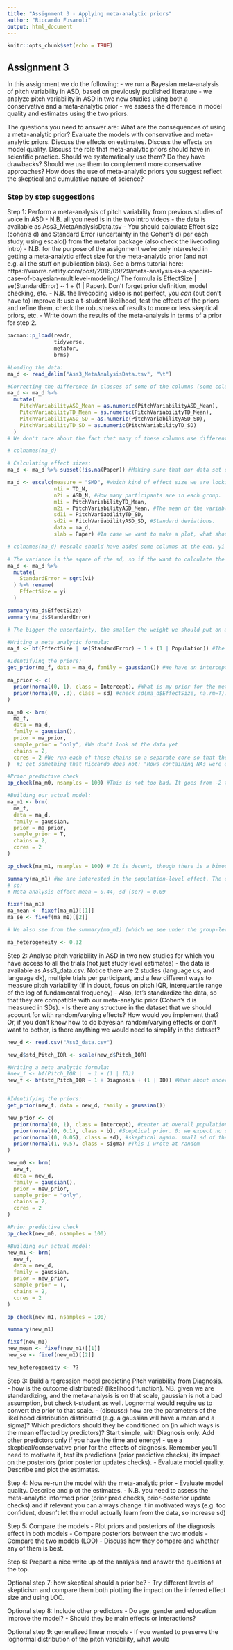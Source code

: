```yaml
---
title: "Assignment 3 - Applying meta-analytic priors"
author: "Riccardo Fusaroli"
output: html_document
---
```


```r
knitr::opts_chunk$set(echo = TRUE)
```

## Assignment 3

In this assignment we do the following:
- we run a Bayesian meta-analysis of pitch variability in ASD, based on previously published literature
- we analyze pitch variability in ASD in two new studies using both a conservative and a meta-analytic prior
- we assess the difference in model quality and estimates using the two priors. 

The questions you need to answer are: What are the consequences of using a meta-analytic prior? Evaluate the models with conservative and meta-analytic priors. Discuss the effects on estimates. Discuss the effects on model quality. Discuss the role that meta-analytic priors should have in scientific practice. Should we systematically use them? Do they have drawbacks? Should we use them to complement more conservative approaches? How does the use of meta-analytic priors you suggest reflect the skeptical and cumulative nature of science?

### Step by step suggestions

Step 1: Perform a meta-analysis of pitch variability from previous studies of voice in ASD
- N.B. all you need is in the two intro videos
- the data is available as Ass3_MetaAnalysisData.tsv
- You should calculate Effect size (cohen's d) and Standard Error (uncertainty in the Cohen's d) per each study, using escalc() from the metafor package (also check the livecoding intro)
- N.B. for the purpose of the assignment we're only interested in getting a meta-analytic effect size for the meta-analytic prior (and not e.g. all the stuff on publication bias). See a brms tutorial here: https://vuorre.netlify.com/post/2016/09/29/meta-analysis-is-a-special-case-of-bayesian-multilevel-modeling/ The formula is EffectSize | se(StandardError) ~ 1 + (1 | Paper). Don't forget prior definition, model checking, etc.
- N.B. the livecoding video is not perfect, you *can* (but don't have to) improve it: use a t-student likelihood, test the effects of the priors and refine them, check the robustness of results to more or less skeptical priors, etc. 
- Write down the results of the meta-analysis in terms of a prior for step 2.
```r
pacman::p_load(readr, 
               tidyverse, 
               metafor, 
               brms)

#Loading the data:
ma_d <- read_delim("Ass3_MetaAnalysisData.tsv", "\t")

#Correcting the difference in classes of some of the columns (some columns see some values as characters and some as numeric):
ma_d <- ma_d %>%
  mutate(
    PitchVariabilityASD_Mean = as.numeric(PitchVariabilityASD_Mean),
    PitchVariabilityTD_Mean = as.numeric(PitchVariabilityTD_Mean),
    PitchVariabilityASD_SD = as.numeric(PitchVariabilityASD_SD),
    PitchVariabilityTD_SD = as.numeric(PitchVariabilityTD_SD)
  )
# We don't care about the fact that many of these columns use different units, because we are going to calculate effect sizes within study (within each row).

# colnames(ma_d)

```

```r
# Calculating effect sizes:
ma_d <- ma_d %>% subset(!is.na(Paper)) #Making sure that our data set only contains rows in which there is a paper (as opposed to NAs).

ma_d <- escalc(measure = "SMD", #which kind of effect size we are looking for? We want SMD (standardized mean difference).
               n1i = TD_N,
               n2i = ASD_N, #How many participants are in each group.
               m1i = PitchVariabilityTD_Mean,
               m2i = PitchVariabilityASD_Mean, #The mean of the variable that we want to calculate an effect size for, in both groups.
               sd1i = PitchVariabilityTD_SD,
               sd2i = PitchVariabilityASD_SD, #Standard deviations.
               data = ma_d,
               slab = Paper) #In case we want to make a plot, what should be on the name of the plot.

# colnames(ma_d) #escalc should have added some columns at the end. yi = effects size, and vi = the variance of the effect size.

# The variance is the sqare of the sd, so if the want to calculate the standard error (a measure of uncertainty, and of the heterogeneity internal to the effects within that study), then:
ma_d <- ma_d %>%
  mutate(
    StandardError = sqrt(vi)
  ) %>% rename(
    EffectSize = yi
  )

summary(ma_d$EffectSize)
summary(ma_d$StandardError)
```

```r
# The bigger the uncertainty, the smaller the weight we should put on a given study, etc. (go and read the tutorial).

#Writing a meta analytic formula:
ma_f <- bf(EffectSize | se(StandardError) ~ 1 + (1 | Population)) #The effect size with a given uncertainty is conditioned on the intercept, and we have varying effects of our populations (some different papers are run on the same population).

#Identifying the priors:
get_prior(ma_f, data = ma_d, family = gaussian()) #We have an intercept, a generic sd for the population, and in particular an sd for the population of *muttering* of the intercept (???).

ma_prior <- c(
  prior(normal(0, 1), class = Intercept), #What is my prior for the meta analytical effect size? we are here skeptical using a mean of 0. Now, how uncertain are we of the mean being zero - how skeptical are we? (that is the sd, i suppose?). This is probs crap - it leads us to expect effect sizes of -2 and 2 which is quite high (I think).
  prior(normal(0, .3), class = sd) #check sd(ma_d$EffectSize, na.rm=T). This gives us approx 0.5. We want our prior to capture that possible variance, but sort of shrink the varying effects. We want to make sure that for any given study it doesn't just take the effect sizes at face value. Instead we want it to say that if it is very different from the mean of the other studies, then we shrink it. Choosing 0.3 says that variabilities of up to 0.6 (two sd's from the mean) are quite likely, but we expect them to be less likely than a smaller variability, because we are going to shrink participants that are too far on that axis.
)

ma_m0 <- brm(
  ma_f,
  data = ma_d,
  family = gaussian(),
  prior = ma_prior,
  sample_prior = "only", #We don't look at the data yet
  chains = 2,
  cores = 2 #We run each of these chains on a separate core so that they can run in parallel.
)  #I get something that Riccardo does not: "Rows containing NAs were excluded from the model.Compiling Stan program... recompiling to avoid crashing R session". it never says "compiling C++ model" like Riccardo's does...

#Prior predictive check
pp_check(ma_m0, nsamples = 100) #This is not too bad. It goes from -2 to 2, and the data is also kinda going all the way there, so we will accept it.

#Building our actual model:
ma_m1 <- brm(
  ma_f,
  data = ma_d,
  family = gaussian,
  prior = ma_prior,
  sample_prior = T,
  chains = 2,
  cores = 2
)

pp_check(ma_m1, nsamples = 100) # It is decent, though there is a bimodal (is that what he said?) structure that we are not capturing - probably because we are not considering i.e. age, type of autism, etc., but it is good enough for our purpose.

summary(ma_m1) #We are interested in the population-level effect. The estimate is -0.4, the estimated error is 0.1, (and so on...).
# so:
# Meta analysis effect mean = 0.44, sd (se?) = 0.09

fixef(ma_m1)
ma_mean <- fixef(ma_m1)[[1]] 
ma_se <- fixef(ma_m1)[[2]] 

# We also see from the summary(ma_m1) (which we see under the group-level effects) that therer is expected heterogeneity between populations of 0.32. We expect that any given study will deviate from that population effect of (?) 0.32

ma_heterogeneity <- 0.32

```


Step 2: Analyse pitch variability in ASD in two new studies for which you have access to all the trials (not just study level estimates)
- the data is available as Ass3_data.csv. Notice there are 2 studies (language us, and language dk), multiple trials per participant, and a few different ways to measure pitch variability (if in doubt, focus on pitch IQR, interquartile range of the log of fundamental frequency)
- Also, let's standardize the data, so that they are compatible with our meta-analytic prior (Cohen's d is measured in SDs).
- Is there any structure in the dataset that we should account for with random/varying effects? How would you implement that? Or, if you don't know how to do bayesian random/varying effects or don't want to bother, is there anything we would need to simplify in the dataset?
```r
new_d <- read.csv("Ass3_data.csv")

new_d$std_Pitch_IQR <- scale(new_d$Pitch_IQR)

#Writing a meta analytic formula:
#new_f <- bf(Pitch_IQR |  ~ 1 + (1 | ID))
new_f <- bf(std_Pitch_IQR ~ 1 + Diagnosis + (1 | ID)) #What about uncertainty? And where do we standardize?


#Identifying the priors:
get_prior(new_f, data = new_d, family = gaussian())

new_prior <- c(
  prior(normal(0, 1), class = Intercept), #center at overall population mean = 0
  prior(normal(0, 0.1), class = b), #Sceptical prior. 0: we expect no difference. sd=3 would not be skeptical. Needs to be smaller than 0.4-0-6. 0.2 is still pretty big.
  prior(normal(0, 0.05), class = sd), #skeptical again. small sd of the sd.
  prior(normal(1, 0.5), class = sigma) #This I wrote at random
)

new_m0 <- brm(
  new_f,
  data = new_d,
  family = gaussian(),
  prior = new_prior,
  sample_prior = "only", 
  chains = 2,
  cores = 2 
)

#Prior predictive check
pp_check(new_m0, nsamples = 100)

#Building our actual model:
new_m1 <- brm(
  new_f,
  data = new_d,
  family = gaussian,
  prior = new_prior,
  sample_prior = T,
  chains = 2,
  cores = 2
)

pp_check(new_m1, nsamples = 100)

summary(new_m1)

fixef(new_m1)
new_mean <- fixef(new_m1)[[1]] 
new_se <- fixef(new_m1)[[2]] 

new_heterogeneity <- ??

```


Step 3: Build a regression model predicting Pitch variability from Diagnosis.
- how is the outcome distributed? (likelihood function). NB. given we are standardizing, and the meta-analysis is on that scale, gaussian is not a bad assumption, but check t-student as well. Lognormal would require us to convert the prior to that scale.
- (discuss:) how are the parameters of the likelihood distribution distributed (e.g. a gaussian will have a mean and a sigma)? Which predictors should they be conditioned on (in which ways is the mean effected by predictors)? Start simple, with Diagnosis only. Add other predictors only if you have the time and energy!
- use a skeptical/conservative prior for the effects of diagnosis. Remember you'll need to motivate it, test its predictions (prior predictive checks), its impact on the posteriors (prior posterior updates checks).
- Evaluate model quality. Describe and plot the estimates. 

Step 4: Now re-run the model with the meta-analytic prior
- Evaluate model quality. Describe and plot the estimates. 
- N.B. you need to assess the meta-analytic informed prior (prior pred checks, prior-posterior update checks) and if relevant you can always change it in motivated ways (e.g. too confident, doesn't let the model actually learn from the data, so increase sd)

Step 5: Compare the models
- Plot priors and posteriors of the diagnosis effect in both models
- Compare posteriors between the two models
- Compare the two models (LOO)
- Discuss how they compare and whether any of them is best.

Step 6: Prepare a nice write up of the analysis and answer the questions at the top.

Optional step 7: how skeptical should a prior be?
- Try different levels of skepticism and compare them both plotting the impact on the inferred effect size and using LOO.

Optional step 8: Include other predictors
- Do age, gender and education improve the model?
- Should they be main effects or interactions?

Optional step 9: generalized linear models
- If you wanted to preserve the lognormal distribution of the pitch variability, what would 

